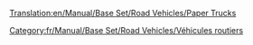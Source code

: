 [[Translation:en/Manual/Base Set/Road Vehicles/Paper Trucks]]

{{fr/Manual/Base Set/Road Vehicles/Vehicule routier|nom      = Camion de papier Uhl
  |img      = en/Manual/Base Set/Road Vehicles/Uhl Paper Truck.png
  |prix     = 4 592£ (9 184$)
  |vitesse  = 48 km/h (30 mph)
  |annualite= 421£ (842$)
  |design   = 1936
  |vie      = 15
  |capacite = 15 tonnes de papier
}}
{{fr/Manual/Base Set/Road Vehicles/Vehicule routier|nom      = Camion de papier Balogh
  |img      = en/Manual/Base Set/Road Vehicles/Balogh Paper Truck.png
  |prix     = 5 535£ (11 070$)
  |vitesse  = 88 km/h (55 mph)
  |annualite= 787£ (1 574$)
  |design   = 1979
  |vie      = 15
  |capacite = 18 tonnes de papier
}}
{{fr/Manual/Base Set/Road Vehicles/Vehicule routier|nom      = Camion de papier MPS
  |img      = en/Manual/Base Set/Road Vehicles/MPS Paper Truck.png
  |prix     = 5 945£ (11 890$)
  |vitesse  = 112 km/h (70 mph)
  |annualite= 1 125£ (2 250$)
  |design   = 2007
  |vie      = 15
  |capacite = 20 tonnes de papier
}}

[[Category:fr/Manual/Base Set/Road Vehicles/Véhicules routiers]]